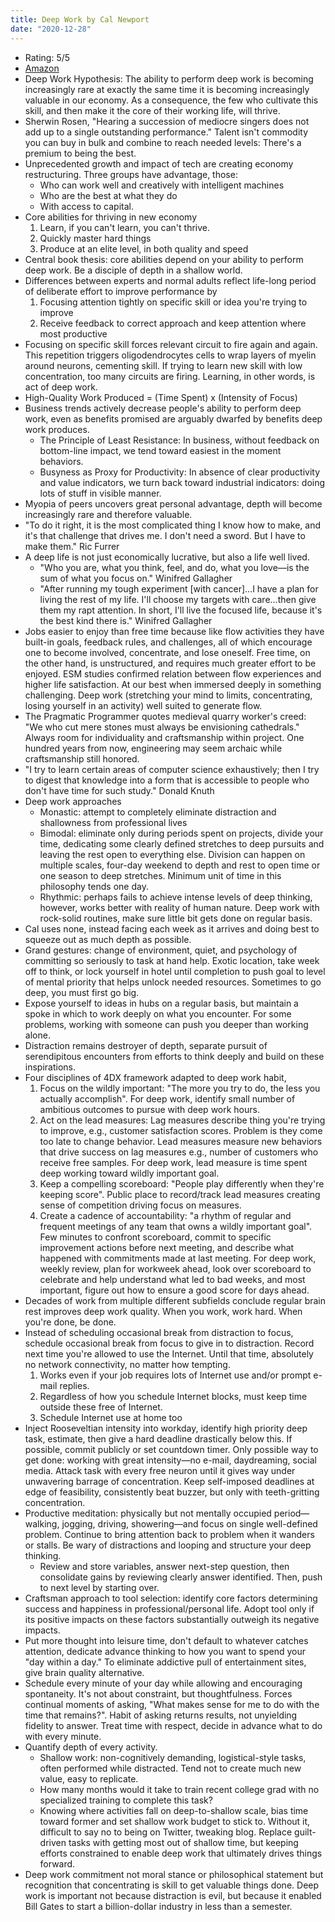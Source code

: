 ```yaml
---
title: Deep Work by Cal Newport
date: "2020-12-28"
---
```


- Rating: 5/5
- [Amazon](https://amzn.to/387EO5H)
- Deep Work Hypothesis: The ability to perform deep work is becoming increasingly rare at exactly the same time it is becoming increasingly valuable in our economy. As a consequence, the few who cultivate this skill, and then make it the core of their working life, will thrive.
- Sherwin Rosen, "Hearing a succession of mediocre singers does not add up to a single outstanding performance." Talent isn't commodity you can buy in bulk and combine to reach needed levels: There's a premium to being the best.
- Unprecedented growth and impact of tech are creating economy restructuring. Three groups have advantage, those:
  - Who can work well and creatively with intelligent machines
  - Who are the best at what they do
  - With access to capital.
- Core abilities for thriving in new economy
  1. Learn, if you can't learn, you can't thrive.
  1. Quickly master hard things
  1. Produce at an elite level, in both quality and speed
- Central book thesis: core abilities depend on your ability to perform deep work. Be a disciple of depth in a shallow world.
- Differences between experts and normal adults reflect life-long period of deliberate effort to improve performance by
  1. Focusing attention tightly on specific skill or idea you're trying to improve
  1. Receive feedback to correct approach and keep attention where most productive
- Focusing on specific skill forces relevant circuit to fire again and again. This repetition triggers oligodendrocytes cells to wrap layers of myelin around neurons, cementing skill. If trying to learn new skill with low concentration, too many circuits are firing. Learning, in other words, is act of deep work.
- High-Quality Work Produced = (Time Spent) x (Intensity of Focus)
- Business trends actively decrease people's ability to perform deep work, even as benefits promised are arguably dwarfed by benefits deep work produces.
  - The Principle of Least Resistance: In business, without feedback on bottom-line impact, we tend toward easiest in the moment behaviors.
  - Busyness as Proxy for Productivity: In absence of clear productivity and value indicators, we turn back toward industrial indicators: doing lots of stuff in visible manner.
- Myopia of peers uncovers great personal advantage, depth will become increasingly rare and therefore valuable.
- "To do it right, it is the most complicated thing I know how to make, and it's that challenge that drives me. I don't need a sword. But I have to make them." Ric Furrer
- A deep life is not just economically lucrative, but also a life well lived.
  - "Who you are, what you think, feel, and do, what you love—is the sum of what you focus on." Winifred Gallagher
  - "After running my tough experiment [with cancer]…I have a plan for living the rest of my life. I'll choose my targets with care…then give them my rapt attention. In short, I'll live the focused life, because it's the best kind there is." Winifred Gallagher
- Jobs easier to enjoy than free time because like flow activities they have built-in goals, feedback rules, and challenges, all of which encourage one to become involved, concentrate, and lose oneself. Free time, on the other hand, is unstructured, and requires much greater effort to be enjoyed. ESM studies confirmed relation between flow experiences and higher life satisfaction. At our best when immersed deeply in something challenging. Deep work (stretching your mind to limits, concentrating, losing yourself in an activity) well suited to generate flow.
- The Pragmatic Programmer quotes medieval quarry worker's creed: "We who cut mere stones must always be envisioning cathedrals." Always room for individuality and craftsmanship within project. One hundred years from now, engineering may seem archaic while craftsmanship still honored.
- "I try to learn certain areas of computer science exhaustively; then I try to digest that knowledge into a form that is accessible to people who don't have time for such study." Donald Knuth
- Deep work approaches
  - Monastic: attempt to completely eliminate distraction and shallowness from professional lives
  - Bimodal: eliminate only during periods spent on projects, divide your time, dedicating some clearly defined stretches to deep pursuits and leaving the rest open to everything else. Division can happen on multiple scales, four-day weekend to depth and rest to open time or one season to deep stretches. Minimum unit of time in this philosophy tends one day.
  - Rhythmic: perhaps fails to achieve intense levels of deep thinking, however, works better with reality of human nature. Deep work with rock-solid routines, make sure little bit gets done on regular basis.
- Cal uses none, instead facing each week as it arrives and doing best to squeeze out as much depth as possible.
- Grand gestures: change of environment, quiet, and psychology of committing so seriously to task at hand help. Exotic location, take week off to think, or lock yourself in hotel until completion to push goal to level of mental priority that helps unlock needed resources. Sometimes to go deep, you must first go big.
- Expose yourself to ideas in hubs on a regular basis, but maintain a spoke in which to work deeply on what you encounter. For some problems, working with someone can push you deeper than working alone.
- Distraction remains destroyer of depth, separate pursuit of serendipitous encounters from efforts to think deeply and build on these inspirations.
- Four disciplines of 4DX framework adapted to deep work habit,
  1. Focus on the wildly important: "The more you try to do, the less you actually accomplish". For deep work, identify small number of ambitious outcomes to pursue with deep work hours.
  1. Act on the lead measures: Lag measures describe thing you're trying to improve, e.g., customer satisfaction scores. Problem is they come too late to change behavior. Lead measures measure new behaviors that drive success on lag measures e.g., number of customers who receive free samples. For deep work, lead measure is time spent deep working toward wildly important goal.
  1. Keep a compelling scoreboard: "People play differently when they're keeping score". Public place to record/track lead measures creating sense of competition driving focus on measures.
  1. Create a cadence of accountability: "a rhythm of regular and frequent meetings of any team that owns a wildly important goal". Few minutes to confront scoreboard, commit to specific improvement actions before next meeting, and describe what happened with commitments made at last meeting. For deep work, weekly review, plan for workweek ahead, look over scoreboard to celebrate and help understand what led to bad weeks, and most important, figure out how to ensure a good score for days ahead.
- Decades of work from multiple different subfields conclude regular brain rest improves deep work quality. When you work, work hard. When you're done, be done.
- Instead of scheduling occasional break from distraction to focus, schedule occasional break from focus to give in to distraction. Record next time you're allowed to use the Internet. Until that time, absolutely no network connectivity, no matter how tempting.
  1. Works even if your job requires lots of Internet use and/or prompt e-mail replies.
  1. Regardless of how you schedule Internet blocks, must keep time outside these free of Internet.
  1. Schedule Internet use at home too
- Inject Rooseveltian intensity into workday, identify high priority deep task, estimate, then give a hard deadline drastically below this. If possible, commit publicly or set countdown timer. Only possible way to get done: working with great intensity—no e-mail, daydreaming, social media. Attack task with every free neuron until it gives way under unwavering barrage of concentration. Keep self-imposed deadlines at edge of feasibility, consistently beat buzzer, but only with teeth-gritting concentration.
- Productive meditation: physically but not mentally occupied period—walking, jogging, driving, showering—and focus on single well-defined problem. Continue to bring attention back to problem when it wanders or stalls. Be wary of distractions and looping and structure your deep thinking.
  - Review and store variables, answer next-step question, then consolidate gains by reviewing clearly answer identified. Then, push to next level by starting over.
- Craftsman approach to tool selection: identify core factors determining success and happiness in professional/personal life. Adopt tool only if its positive impacts on these factors substantially outweigh its negative impacts.
- Put more thought into leisure time, don't default to whatever catches attention, dedicate advance thinking to how you want to spend your "day within a day." To eliminate addictive pull of entertainment sites, give brain quality alternative.
- Schedule every minute of your day while allowing and encouraging spontaneity. It's not about constraint, but thoughtfulness. Forces continual moments of asking, "What makes sense for me to do with the time that remains?". Habit of asking returns results, not unyielding fidelity to answer. Treat time with respect, decide in advance what to do with every minute.
- Quantify depth of every activity.
  - Shallow work: non-cognitively demanding, logistical-style tasks, often performed while distracted. Tend not to create much new value, easy to replicate.
  - How many months would it take to train recent college grad with no specialized training to complete this task?
  - Knowing where activities fall on deep-to-shallow scale, bias time toward former and set shallow work budget to stick to. Without it, difficult to say no to being on Twitter, tweaking blog. Replace guilt-driven tasks with getting most out of shallow time, but keeping efforts constrained to enable deep work that ultimately drives things forward.
- Deep work commitment not moral stance or philosophical statement but recognition that concentrating is skill to get valuable things done. Deep work is important not because distraction is evil, but because it enabled Bill Gates to start a billion-dollar industry in less than a semester.
